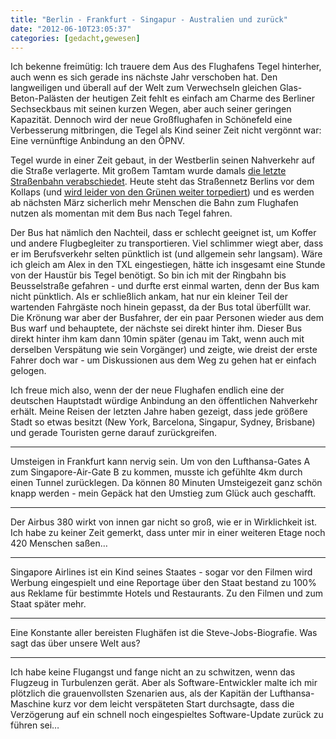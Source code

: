 ```yaml
---
title: "Berlin - Frankfurt - Singapur - Australien und zurück"
date: "2012-06-10T23:05:37"
categories: [gedacht,gewesen]
---
```


Ich bekenne freimütig: Ich trauere dem Aus des Flughafens Tegel hinterher, auch wenn es sich gerade ins nächste Jahr verschoben hat. Den langweiligen und überall auf der Welt zum Verwechseln gleichen Glas-Beton-Palästen der heutigen Zeit fehlt es einfach am Charme des Berliner Sechseckbaus mit seinen kurzen Wegen, aber auch seiner geringen Kapazität. Dennoch wird der neue Großflughafen in Schönefeld eine Verbesserung mitbringen, die Tegel als Kind seiner Zeit nicht vergönnt war: Eine vernünftige Anbindung an den ÖPNV.

Tegel wurde in einer Zeit gebaut, in der Westberlin seinen Nahverkehr auf die Straße verlagerte. Mit großem Tamtam wurde damals [die letzte Straßenbahn verabschiedet](http://khd-blog.net/Heimat/B/Bln/Living_in_a_City_03.html#Tram). Heute steht das Straßennetz Berlins vor dem Kollaps (und [wird leider von den Grünen weiter torpediert](http://www.n-tv.de/politik/Berlin-Kompromiss-koennte-kippen-article4402376.html)) und es werden ab nächsten März sicherlich mehr Menschen die Bahn zum Flughafen nutzen als momentan mit dem Bus nach Tegel fahren.

Der Bus hat nämlich den Nachteil, dass er schlecht geeignet ist, um Koffer und andere Flugbegleiter zu transportieren. Viel schlimmer wiegt aber, dass er im Berufsverkehr selten pünktlich ist (und allgemein sehr langsam). Wäre ich gleich am Alex in den TXL eingestiegen, hätte ich insgesamt eine Stunde von der Haustür bis Tegel benötigt. So bin ich mit der Ringbahn bis Beusselstraße gefahren - und durfte erst einmal warten, denn der Bus kam nicht pünktlich. Als er schließlich ankam, hat nur ein kleiner Teil der wartenden Fahrgäste noch hinein gepasst, da der Bus total überfüllt war. Die Krönung war aber der Busfahrer, der ein paar Personen wieder aus dem Bus warf und behauptete, der nächste sei direkt hinter ihm. Dieser Bus direkt hinter ihm kam dann 10min später (genau im Takt, wenn auch mit derselben Verspätung wie sein Vorgänger) und zeigte, wie dreist der erste Fahrer doch war - um Diskussionen aus dem Weg zu gehen hat er einfach gelogen.

Ich freue mich also, wenn der der neue Flughafen endlich eine der deutschen Hauptstadt würdige Anbindung an den öffentlichen Nahverkehr erhält. Meine Reisen der letzten Jahre haben gezeigt, dass jede größere Stadt so etwas besitzt (New York, Barcelona, Singapur, Sydney, Brisbane) und gerade Touristen gerne darauf zurückgreifen.

---

Umsteigen in Frankfurt kann nervig sein. Um von den Lufthansa-Gates A zum Singapore-Air-Gate B zu kommen, musste ich gefühlte 4km durch einen Tunnel zurücklegen. Da können 80 Minuten Umsteigezeit ganz schön knapp werden - mein Gepäck hat den Umstieg zum Glück auch geschafft.

---

Der Airbus 380 wirkt von innen gar nicht so groß, wie er in Wirklichkeit ist. Ich habe zu keiner Zeit gemerkt, dass unter mir in einer weiteren Etage noch 420 Menschen saßen...

---

Singapore Airlines ist ein Kind seines Staates - sogar vor den Filmen wird Werbung eingespielt und eine Reportage über den Staat bestand zu 100% aus Reklame für bestimmte Hotels und Restaurants. Zu den Filmen und zum Staat später mehr.

---

Eine Konstante aller bereisten Flughäfen ist die Steve-Jobs-Biografie. Was sagt das über unsere Welt aus?

---

Ich habe keine Flugangst und fange nicht an zu schwitzen, wenn das Flugzeug in Turbulenzen gerät. Aber als Software-Entwickler malte ich mir plötzlich die grauenvollsten Szenarien aus, als der Kapitän der Lufthansa-Maschine kurz vor dem leicht verspäteten Start durchsagte, dass die Verzögerung auf ein schnell noch eingespieltes Software-Update zurück zu führen sei...
